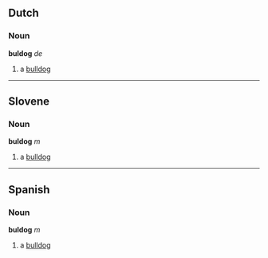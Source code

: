 ==Dutch==
===Noun===
'''buldog''' ''de''

# a [[bulldog]]

----

==Slovene==
===Noun===
'''buldog''' ''m''

# a [[bulldog]]

----

==Spanish==
===Noun===
'''buldog''' ''m''

# a [[bulldog]]